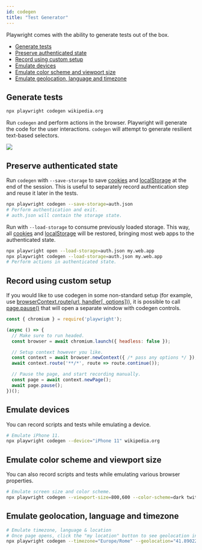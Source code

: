 ```yaml
---
id: codegen
title: "Test Generator"
---
```


Playwright comes with the ability to generate tests out of the box.

- [Generate tests](#generate-tests)
- [Preserve authenticated state](#preserve-authenticated-state)
- [Record using custom setup](#record-using-custom-setup)
- [Emulate devices](#emulate-devices)
- [Emulate color scheme and viewport size](#emulate-color-scheme-and-viewport-size)
- [Emulate geolocation, language and timezone](#emulate-geolocation-language-and-timezone)

## Generate tests

```bash
npx playwright codegen wikipedia.org
```

Run `codegen` and perform actions in the browser. Playwright will generate the code for the user interactions. `codegen` will attempt to generate resilient text-based selectors.

<img src="https://user-images.githubusercontent.com/284612/92536033-7e7ebe00-f1ed-11ea-9e1a-7cbd912e3391.gif"></img>

## Preserve authenticated state

Run `codegen` with `--save-storage` to save [cookies](https://developer.mozilla.org/en-US/docs/Web/HTTP/Cookies) and [localStorage](https://developer.mozilla.org/en-US/docs/Web/API/Window/localStorage) at the end of the session. This is useful to separately record authentication step and reuse it later in the tests.

```bash
npx playwright codegen --save-storage=auth.json
# Perform authentication and exit.
# auth.json will contain the storage state.
```

Run with `--load-storage` to consume previously loaded storage. This way, all [cookies](https://developer.mozilla.org/en-US/docs/Web/HTTP/Cookies) and [localStorage](https://developer.mozilla.org/en-US/docs/Web/API/Window/localStorage) will be restored, bringing most web apps to the authenticated state.

```bash
npx playwright open --load-storage=auth.json my.web.app
npx playwright codegen --load-storage=auth.json my.web.app
# Perform actions in authenticated state.
```

## Record using custom setup

If you would like to use codegen in some non-standard setup (for example, use [browserContext.route(url, handler[, options])](./api/class-browsercontext.mdx#browser-context-route)), it is possible to call [page.pause()](./api/class-page.mdx#page-pause) that will open a separate window with codegen controls.

```js
const { chromium } = require('playwright');

(async () => {
  // Make sure to run headed.
  const browser = await chromium.launch({ headless: false });

  // Setup context however you like.
  const context = await browser.newContext({ /* pass any options */ });
  await context.route('**/*', route => route.continue());

  // Pause the page, and start recording manually.
  const page = await context.newPage();
  await page.pause();
})();
```

## Emulate devices

You can record scripts and tests while emulating a device.

```bash
# Emulate iPhone 11.
npx playwright codegen --device="iPhone 11" wikipedia.org
```

## Emulate color scheme and viewport size

You can also record scripts and tests while emulating various browser properties.

```bash
# Emulate screen size and color scheme.
npx playwright codegen --viewport-size=800,600 --color-scheme=dark twitter.com
```

## Emulate geolocation, language and timezone

```bash
# Emulate timezone, language & location
# Once page opens, click the "my location" button to see geolocation in action
npx playwright codegen --timezone="Europe/Rome" --geolocation="41.890221,12.492348" --lang="it-IT" maps.google.com
```


[Accessibility]: ./api/class-accessibility.mdx "Accessibility"
[Android]: ./api/class-android.mdx "Android"
[AndroidDevice]: ./api/class-androiddevice.mdx "AndroidDevice"
[AndroidInput]: ./api/class-androidinput.mdx "AndroidInput"
[AndroidSocket]: ./api/class-androidsocket.mdx "AndroidSocket"
[AndroidWebView]: ./api/class-androidwebview.mdx "AndroidWebView"
[APIRequest]: ./api/class-apirequest.mdx "APIRequest"
[APIRequestContext]: ./api/class-apirequestcontext.mdx "APIRequestContext"
[APIResponse]: ./api/class-apiresponse.mdx "APIResponse"
[APIResponseAssertions]: ./test-assertions.mdx "APIResponseAssertions"
[Browser]: ./api/class-browser.mdx "Browser"
[BrowserContext]: ./api/class-browsercontext.mdx "BrowserContext"
[BrowserServer]: ./api/class-browserserver.mdx "BrowserServer"
[BrowserType]: ./api/class-browsertype.mdx "BrowserType"
[CDPSession]: ./api/class-cdpsession.mdx "CDPSession"
[ConsoleMessage]: ./api/class-consolemessage.mdx "ConsoleMessage"
[Coverage]: ./api/class-coverage.mdx "Coverage"
[Dialog]: ./api/class-dialog.mdx "Dialog"
[Download]: ./api/class-download.mdx "Download"
[Electron]: ./api/class-electron.mdx "Electron"
[ElectronApplication]: ./api/class-electronapplication.mdx "ElectronApplication"
[ElementHandle]: ./api/class-elementhandle.mdx "ElementHandle"
[FileChooser]: ./api/class-filechooser.mdx "FileChooser"
[Frame]: ./api/class-frame.mdx "Frame"
[FrameLocator]: ./api/class-framelocator.mdx "FrameLocator"
[JSHandle]: ./api/class-jshandle.mdx "JSHandle"
[Keyboard]: ./api/class-keyboard.mdx "Keyboard"
[Locator]: ./api/class-locator.mdx "Locator"
[LocatorAssertions]: ./test-assertions.mdx "LocatorAssertions"
[Logger]: ./api/class-logger.mdx "Logger"
[Mouse]: ./api/class-mouse.mdx "Mouse"
[Page]: ./api/class-page.mdx "Page"
[PageAssertions]: ./test-assertions.mdx "PageAssertions"
[Playwright]: ./api/class-playwright.mdx "Playwright"
[PlaywrightAssertions]: ./test-assertions.mdx "PlaywrightAssertions"
[Request]: ./api/class-request.mdx "Request"
[Response]: ./api/class-response.mdx "Response"
[Route]: ./api/class-route.mdx "Route"
[ScreenshotAssertions]: ./test-assertions.mdx "ScreenshotAssertions"
[Selectors]: ./api/class-selectors.mdx "Selectors"
[TimeoutError]: ./api/class-timeouterror.mdx "TimeoutError"
[Touchscreen]: ./api/class-touchscreen.mdx "Touchscreen"
[Tracing]: ./api/class-tracing.mdx "Tracing"
[Video]: ./api/class-video.mdx "Video"
[WebSocket]: ./api/class-websocket.mdx "WebSocket"
[Worker]: ./api/class-worker.mdx "Worker"
[Fixtures]: ./api/class-fixtures.mdx "Fixtures"
[GlobalInfo]: ./api/class-globalinfo.mdx "GlobalInfo"
[Test]: ./api/class-test.mdx "Test"
[TestConfig]: ./api/class-testconfig.mdx "TestConfig"
[TestError]: ./api/class-testerror.mdx "TestError"
[TestInfo]: ./api/class-testinfo.mdx "TestInfo"
[TestOptions]: ./api/class-testoptions.mdx "TestOptions"
[TestPlugin]: ./api/class-testplugin.mdx "TestPlugin"
[TestProject]: ./api/class-testproject.mdx "TestProject"
[WorkerInfo]: ./api/class-workerinfo.mdx "WorkerInfo"
[Location]: ./api/class-location.mdx "Location"
[Reporter]: ./api/class-reporter.mdx "Reporter"
[Suite]: ./api/class-suite.mdx "Suite"
[TestCase]: ./api/class-testcase.mdx "TestCase"
[TestResult]: ./api/class-testresult.mdx "TestResult"
[TestStep]: ./api/class-teststep.mdx "TestStep"
[Element]: https://developer.mozilla.org/en-US/docs/Web/API/element "Element"
[EvaluationArgument]: ./evaluating.mdx#evaluation-argument "EvaluationArgument"
[Promise]: https://developer.mozilla.org/en-US/docs/Web/JavaScript/Reference/Global_Objects/Promise "Promise"
[iterator]: https://developer.mozilla.org/en-US/docs/Web/JavaScript/Reference/Iteration_protocols "Iterator"
[origin]: https://developer.mozilla.org/en-US/docs/Glossary/Origin "Origin"
[selector]: https://developer.mozilla.org/en-US/docs/Web/CSS/CSS_Selectors "selector"
[Serializable]: https://developer.mozilla.org/en-US/docs/Web/JavaScript/Reference/Global_Objects/JSON/stringify#Description "Serializable"
[UIEvent.detail]: https://developer.mozilla.org/en-US/docs/Web/API/UIEvent/detail "UIEvent.detail"
[UnixTime]: https://en.wikipedia.org/wiki/Unix_time "Unix Time"
[xpath]: https://developer.mozilla.org/en-US/docs/Web/XPath "xpath"

[Array]: https://developer.mozilla.org/en-US/docs/Web/JavaScript/Reference/Global_Objects/Array "Array"
[boolean]: https://developer.mozilla.org/en-US/docs/Web/JavaScript/Data_structures#Boolean_type "Boolean"
[Buffer]: https://nodejs.org/api/buffer.html#buffer_class_buffer "Buffer"
[ChildProcess]: https://nodejs.org/api/child_process.html "ChildProcess"
[Error]: https://nodejs.org/api/errors.html#errors_class_error "Error"
[EventEmitter]: https://nodejs.org/api/events.html#events_class_eventemitter "EventEmitter"
[function]: https://developer.mozilla.org/en-US/docs/Web/JavaScript/Reference/Global_Objects/Function "Function"
[Map]: https://developer.mozilla.org/en-US/docs/Web/JavaScript/Reference/Global_Objects/Map "Map"
[null]: https://developer.mozilla.org/en-US/docs/Web/JavaScript/Reference/Global_Objects/null "null"
[number]: https://developer.mozilla.org/en-US/docs/Web/JavaScript/Data_structures#Number_type "Number"
[Object]: https://developer.mozilla.org/en-US/docs/Web/JavaScript/Reference/Global_Objects/Object "Object"
[Promise]: https://developer.mozilla.org/en-US/docs/Web/JavaScript/Reference/Global_Objects/Promise "Promise"
[Readable]: https://nodejs.org/api/stream.html#stream_class_stream_readable "Readable"
[RegExp]: https://developer.mozilla.org/en-US/docs/Web/JavaScript/Reference/Global_Objects/RegExp "RegExp"
[string]: https://developer.mozilla.org/en-US/docs/Web/JavaScript/Data_structures#String_type "string"
[void]: https://developer.mozilla.org/en-US/docs/Web/JavaScript/Reference/Global_Objects/undefined "void"
[URL]: https://nodejs.org/api/url.html "URL"

[all available image tags]: https://mcr.microsoft.com/v2/playwright/tags/list "all available image tags"
[Docker Hub]: https://hub.docker.com/_/microsoft-playwright "Docker Hub"
[Dockerfile.focal]: https://github.com/microsoft/playwright/blob/master/utils/docker/Dockerfile.focal "Dockerfile.focal"
